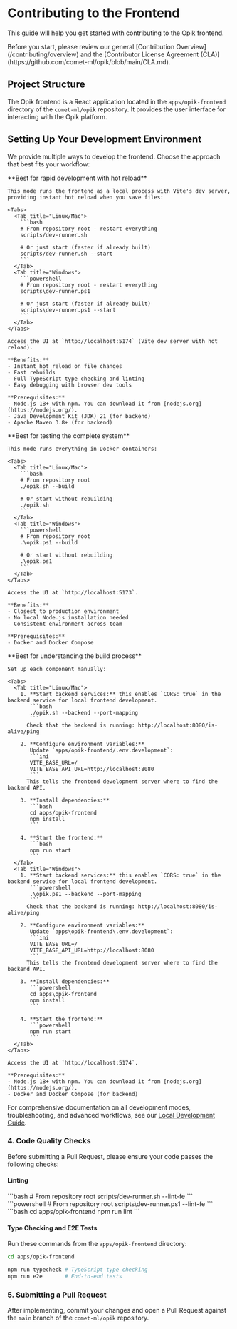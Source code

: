 # Contributing to the Frontend

This guide will help you get started with contributing to the Opik frontend.

<Tip>
  Before you start, please review our general [Contribution Overview](/contributing/overview) and the [Contributor
  License Agreement (CLA)](https://github.com/comet-ml/opik/blob/main/CLA.md).
</Tip>

## Project Structure

The Opik frontend is a React application located in the `apps/opik-frontend` directory of the `comet-ml/opik` repository. It provides the user interface for interacting with the Opik platform.

## Setting Up Your Development Environment

We provide multiple ways to develop the frontend. Choose the approach that best fits your workflow:

<Tabs>
  <Tab value="Local Process Mode" title="Local Process Mode (Recommended)">
    **Best for rapid development with hot reload**

    This mode runs the frontend as a local process with Vite's dev server, providing instant hot reload when you save files:

    <Tabs>
      <Tab title="Linux/Mac">
        ```bash
        # From repository root - restart everything
        scripts/dev-runner.sh

        # Or just start (faster if already built)
        scripts/dev-runner.sh --start
        ```
      </Tab>
      <Tab title="Windows">
        ```powershell
        # From repository root - restart everything
        scripts\dev-runner.ps1

        # Or just start (faster if already built)
        scripts\dev-runner.ps1 --start
        ```
      </Tab>
    </Tabs>

    Access the UI at `http://localhost:5174` (Vite dev server with hot reload).

    **Benefits:**
    - Instant hot reload on file changes
    - Fast rebuilds
    - Full TypeScript type checking and linting
    - Easy debugging with browser dev tools

    **Prerequisites:**
    - Node.js 18+ with npm. You can download it from [nodejs.org](https://nodejs.org/).
    - Java Development Kit (JDK) 21 (for backend)
    - Apache Maven 3.8+ (for backend)
  </Tab>

  <Tab value="Docker Mode" title="Docker Mode">
    **Best for testing the complete system**

    This mode runs everything in Docker containers:

    <Tabs>
      <Tab title="Linux/Mac">
        ```bash
        # From repository root
        ./opik.sh --build

        # Or start without rebuilding
        ./opik.sh
        ```
      </Tab>
      <Tab title="Windows">
        ```powershell
        # From repository root
        .\opik.ps1 --build

        # Or start without rebuilding
        .\opik.ps1
        ```
      </Tab>
    </Tabs>

    Access the UI at `http://localhost:5173`.

    **Benefits:**
    - Closest to production environment
    - No local Node.js installation needed
    - Consistent environment across team

    **Prerequisites:**
    - Docker and Docker Compose
  </Tab>

  <Tab value="Manual Setup" title="Manual Setup">
    **Best for understanding the build process**

    Set up each component manually:

    <Tabs>
      <Tab title="Linux/Mac">
        1. **Start backend services:** this enables `CORS: true` in the backend service for local frontend development.
           ```bash
           ./opik.sh --backend --port-mapping
           ```
          Check that the backend is running: http://localhost:8080/is-alive/ping

        2. **Configure environment variables:**
           Update `apps/opik-frontend/.env.development`:
           ```ini
           VITE_BASE_URL=/
           VITE_BASE_API_URL=http://localhost:8080
           ```
          This tells the frontend development server where to find the backend API.

        3. **Install dependencies:**
           ```bash
           cd apps/opik-frontend
           npm install
           ```

        4. **Start the frontend:**
           ```bash
           npm run start
           ```
      </Tab>
      <Tab title="Windows">
        1. **Start backend services:** this enables `CORS: true` in the backend service for local frontend development.
           ```powershell
           .\opik.ps1 --backend --port-mapping
           ```
          Check that the backend is running: http://localhost:8080/is-alive/ping

        2. **Configure environment variables:**
           Update `apps\opik-frontend\.env.development`:
           ```ini
           VITE_BASE_URL=/
           VITE_BASE_API_URL=http://localhost:8080
           ```
          This tells the frontend development server where to find the backend API.

        3. **Install dependencies:**
           ```powershell
           cd apps\opik-frontend
           npm install
           ```

        4. **Start the frontend:**
           ```powershell
           npm run start
           ```
      </Tab>
    </Tabs>

    Access the UI at `http://localhost:5174`.

    **Prerequisites:**
    - Node.js 18+ with npm. You can download it from [nodejs.org](https://nodejs.org/).
    - Docker and Docker Compose (for backend)
  </Tab>
</Tabs>

For comprehensive documentation on all development modes, troubleshooting, and advanced workflows, see our [Local Development Guide](/contributing/local-development).

### 4. Code Quality Checks

Before submitting a Pull Request, please ensure your code passes the following checks:

#### Linting

<Tabs>
  <Tab value="Using dev-runner" title="Using dev-runner (Recommended)">
    <Tabs>
      <Tab title="Linux/Mac">
        ```bash
        # From repository root
        scripts/dev-runner.sh --lint-fe
        ```
      </Tab>
      <Tab title="Windows">
        ```powershell
        # From repository root
        scripts\dev-runner.ps1 --lint-fe
        ```
      </Tab>
    </Tabs>
  </Tab>
  <Tab value="Manual npm" title="Manual npm">
    ```bash
    cd apps/opik-frontend
    npm run lint
    ```
  </Tab>
</Tabs>

#### Type Checking and E2E Tests

Run these commands from the `apps/opik-frontend` directory:

```bash
cd apps/opik-frontend

npm run typecheck # TypeScript type checking
npm run e2e       # End-to-end tests
```

### 5. Submitting a Pull Request

After implementing, commit your changes and open a Pull Request against the `main` branch of the `comet-ml/opik` repository.
